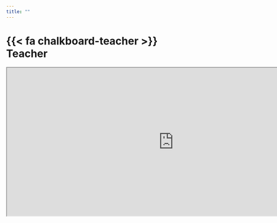```yaml
---
title: ""
---
```


# {{< fa chalkboard-teacher >}}  Teacher


```{=html}
<iframe src="http://stephane-v-boucheron.fr" width="900" height="400"></iframe>
```



